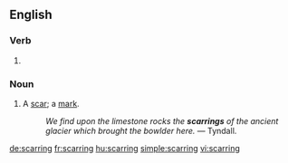 ==English==

===Verb===
{{head|en|present participle}}

# {{present participle of|scar|lang=en}}

===Noun===
{{en-noun}}

# A [[scar]]; a [[mark]].
#: ''We find upon the limestone rocks the '''scarrings''' of the ancient glacier which brought the bowlder here.'' &mdash; Tyndall.

[[de:scarring]]
[[fr:scarring]]
[[hu:scarring]]
[[simple:scarring]]
[[vi:scarring]]